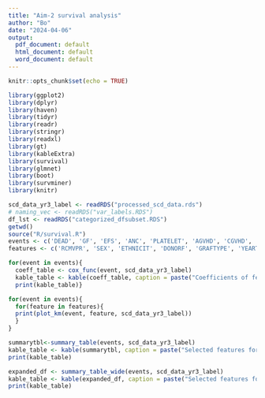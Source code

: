 ```yaml
---
title: "Aim-2 survival analysis"
author: "Bo"
date: "2024-04-06"
output:
  pdf_document: default
  html_document: default
  word_document: default
---
```



```r
knitr::opts_chunk$set(echo = TRUE)
```

```r
library(ggplot2)
library(dplyr)
library(haven)
library(tidyr)
library(readr)
library(stringr)
library(readxl)
library(gt)
library(kableExtra)
library(survival)
library(glmnet)
library(boot)
library(survminer)
library(knitr)
```

```r
scd_data_yr3_label <- readRDS("processed_scd_data.rds")
# naming_vec <- readRDS("var_labels.RDS")
df_lst <- readRDS("categorized_dfsubset.RDS")
getwd()
source("R/survival.R")
events <- c('DEAD', 'GF', 'EFS', 'ANC', 'PLATELET', 'AGVHD', 'CGVHD', 'SCDMAL_FINAL')
features <- c('RCMVPR', 'SEX', 'ETHNICIT', 'DONORF', 'GRAFTYPE', 'YEARTX', 'AGE', 'AGEGPFF', 'KPS', 'HCTCIGPF', 'SUBDIS1F', 'ATGF', 'YEARGPF', 'GVHD_FINAL', 'CONDGRPF', 'CONDGRP_FINAL', 'HLA_FINAL', 'FLAG_LANCET', 'FLAG_BLOOD')
```


```r
for(event in events){
  coeff_table <- cox_func(event, scd_data_yr3_label)
  kable_table <- kable(coeff_table, caption = paste("Coefficients of features for", event)) %>% kable_classic(full_width = F, html_font = "Cambria")
  print(kable_table)}
```

```r
for(event in events){
  for(feature in features){
  print(plot_km(event, feature, scd_data_yr3_label))
  }
}

```

```r
summarytbl<-summary_table(events, scd_data_yr3_label)
kable_table <- kable(summarytbl, caption = paste("Selected features for different events")) %>% kable_classic(full_width = F, html_font = "Cambria")
print(kable_table)
```

```r
expanded_df <- summary_table_wide(events, scd_data_yr3_label)
kable_table <- kable(expanded_df, caption = paste("Selected features for different events")) %>% kable_classic(full_width = F, html_font = "Cambria")
print(kable_table)
```

